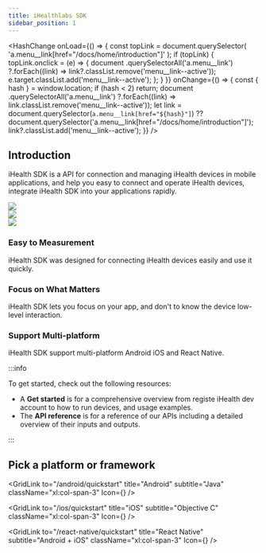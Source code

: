 ```yaml
---
title: iHealthlabs SDK
sidebar_position: 1
---
```




<HashChange
  onLoad={() => {
    const topLink = document.querySelector(
      'a.menu__link[href="/docs/home/introduction"]'
    );
    if (topLink) {
      topLink.onclick = (e) => {
        document
          .querySelectorAll('a.menu__link')
          ?.forEach((link) => link?.classList.remove('menu__link--active'));
        e.target.classList.add('menu__link--active');
      };
    }
  }}
  onChange={() => {
    const { hash } = window.location;
    if (hash < 2) return;
    document
      .querySelectorAll('a.menu__link')
      ?.forEach((link) => link.classList.remove('menu__link--active'));
    let link =
      document.querySelector(`a.menu__link[href="${hash}"]`) ??
      document.querySelector('a.menu__link[href="/docs/home/introduction"]');
    link?.classList.add('menu__link--active');
  }}
/>

## Introduction

iHealth SDK is a API for connection and managing iHealth devices in mobile applications, and help you easy to connect and operate iHealth devices, integrate iHealth SDK into your applications rapidly.

<div className="grid xl:grid-cols-3">
  <div className="xl:col-span-1">
    <img src="./doc_index_1.png" style={{ width: 200, height: 150 }} />
  </div>
  <div className="xl:col-span-1">
    <img src="../../../static/img/doc_index_2.png" style={{ width: 200, height: 150 }} />
  </div>
  <div className="xl:col-span-1">
    <img src="../../../static/img/doc_index_3.png" style={{ width: 200, height: 150 }} />
  </div>
</div>

<div className="grid xl:grid-cols-3">
  <div className="xl:col-span-1">
    <h3>Easy to Measurement</h3>
    <p>iHealth SDK was designed for connecting iHealth devices easily and use it quickly.</p>
  </div>
  <div className="xl:col-span-1">
    <h3>Focus on What Matters</h3>
    <p>iHealth SDK lets you focus on your app, and don&apos;t to know the device low-level interaction.</p>
  </div>
  <div className="xl:col-span-1">
    <h3>Support Multi-platform</h3>
    <p>iHealth SDK support multi-platform Android iOS and React Native.</p>
  </div>
</div>

:::info

To get started, check out the following resources:

* A **Get started** is for a comprehensive overview from registe iHealth dev account to how to run devices, and usage examples.
* The **API reference** is for a reference of our APIs including a detailed overview of their inputs and outputs.

:::

## Pick a platform or framework

<div className="grid xl:grid-cols-6 gap-4">

<GridLink
  to="/android/quickstart"
  title="Android"
  subtitle="Java"
  className="xl:col-span-3"
  Icon={<AndroidIcon className="h-10 mr-4" />}
/>

<GridLink
  to="/ios/quickstart"
  title="iOS"
  subtitle="Objective C"
  className="xl:col-span-3"
  Icon={<AppleIcon className="h-10 mr-4" />}
/>

<GridLink
  to="/react-native/quickstart"
  title="React Native"
  subtitle="Android + iOS"
  className="xl:col-span-3"
  Icon={<ReactIcon className="h-10 mr-4" />}
/>

</div>



